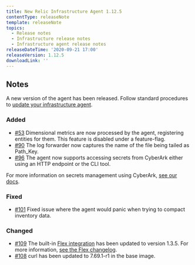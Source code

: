 ```yaml
---
title: New Relic Infrastructure Agent 1.12.5
contentType: releaseNote
template: releaseNote
topics:
  - Release notes
  - Infrastructure release notes
  - Infrastructure agent release notes
releaseDateTime: '2020-09-21 17:00'
releaseVersion: 1.12.5
downloadLink: ''
---
```


## Notes

A new version of the agent has been released. Follow standard procedures to [update your infrastructure agent](https://docs.newrelic.com/docs/infrastructure/install-configure-manage-infrastructure/update-or-uninstall/update-infrastructure-agent).

### Added

* [#53](https://github.com/newrelic/infrastructure-agent/pull/53) Dimensional metrics are now processed by the agent, registering entities for them. This feature is disabled under a feature-flag.
* [#90](https://github.com/newrelic/infrastructure-agent/pull/90) The log forwarder now captures the name of the file being tailed as Path_Key.
* [#96](https://github.com/newrelic/infrastructure-agent/pull/96) The agent now supports accessing secrets from CyberArk either using an HTTP endpoint or the CLI tool.

For more information on secrets management using CyberArk, [see our docs](https://docs.newrelic.com/docs/integrations/host-integrations/installation/secrets-management#cyberark-cli).

### Fixed

* [#101](https://github.com/newrelic/infrastructure-agent/issues/101) Fixed issue where the agent would panic when trying to compact inventory data.

### Changed

* [#109](https://github.com/newrelic/infrastructure-agent/pull/109) The built-in [Flex integration](https://github.com/newrelic/nri-flex) has been updated to version 1.3.5. For more information, [see the Flex changelog](https://github.com/newrelic/nri-flex/releases/tag/v1.3.5).
* [#108](https://github.com/newrelic/infrastructure-agent/pull/108) curl has been updated to 7.69.1-r1 in the base image.
